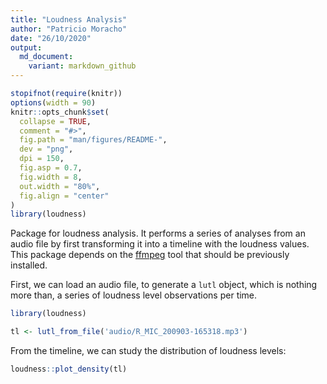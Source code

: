 ```yaml
---
title: "Loudness Analysis"
author: "Patricio Moracho"
date: "26/10/2020"
output:
  md_document:
    variant: markdown_github
---
```


```r
stopifnot(require(knitr))
options(width = 90)
knitr::opts_chunk$set(
  collapse = TRUE,
  comment = "#>",
  fig.path = "man/figures/README-",
  dev = "png",
  dpi = 150,
  fig.asp = 0.7,
  fig.width = 8,
  out.width = "80%",
  fig.align = "center"
)
library(loudness)
```

Package for loudness analysis. It performs a series of analyses from an audio file by first transforming it into a timeline with the loudness values. This package depends on the [ffmpeg](https://ffmpeg.org/) tool that should be previously installed.

First, we can load an audio file, to generate a `lutl` object, which is nothing more than, a series of loudness level observations per time.

```r
library(loudness)

tl <- lutl_from_file('audio/R_MIC_200903-165318.mp3')
```

From the timeline, we can study the distribution of loudness levels: 

```r
loudness::plot_density(tl)
```

